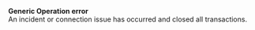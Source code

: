   
<Card title="001999" href="/errors/codes/001999">  

 **Generic Operation error**  
 An incident or connection issue has occurred and closed all transactions.  

</Card>